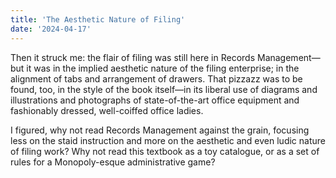 ```yaml
---
title: 'The Aesthetic Nature of Filing'
date: '2024-04-17'
---
```


Then it struck me: the flair of filing was still here in Records Management—but it was in the implied aesthetic nature of the filing enterprise; in the alignment of tabs and arrangement of drawers. That pizzazz was to be found, too, in the style of the book itself—in its liberal use of diagrams and illustrations and photographs of state-of-the-art office equipment and fashionably dressed, well-coiffed office ladies.

I figured, why not read Records Management against the grain, focusing less on the staid instruction and more on the aesthetic and even ludic nature of filing work? Why not read this textbook as a toy catalogue, or as a set of rules for a Monopoly-esque administrative game? 